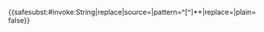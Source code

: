 {{<includeonly>safesubst:</includeonly>#invoke:String|replace|source={{{1}}}|pattern=^[^{{{sep|%s}}}]*{{{sep|%s}}}*|replace=|plain=false}}<noinclude>{{Documentation}}</noinclude>